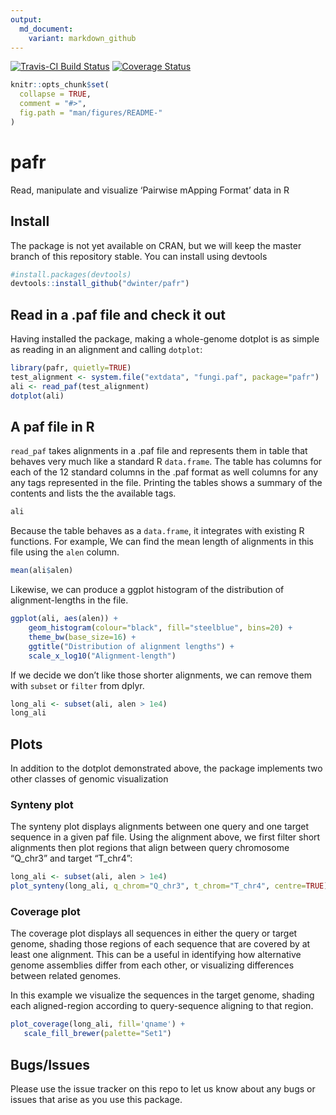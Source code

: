 ```yaml
---
output:
  md_document:
    variant: markdown_github
---
```

<!-- README.md is generated from README.Rmd. Please edit that file -->
[![Travis-CI Build Status](https://travis-ci.org/dwinter/pafr.svg?branch=master)](https://travis-ci.org/dwinter/pafr)
[![Coverage Status](https://img.shields.io/codecov/c/github/dwinter/pafr/master.svg)](https://codecov.io/github/dwinter/pafr?branch=master)

```r
knitr::opts_chunk$set(
  collapse = TRUE,
  comment = "#>",
  fig.path = "man/figures/README-"
)
```

# pafr

Read, manipulate and visualize 'Pairwise mApping Format' data in R

## Install

The package is not yet available on CRAN, but we will keep the master branch of
this repository stable. You can install using devtools

```r
#install.packages(devtools)
devtools::install_github("dwinter/pafr")
```

## Read in a .paf file and check it out 

Having installed the package, making a whole-genome dotplot is as simple as 
reading in an alignment and calling `dotplot`:

```r
library(pafr, quietly=TRUE)
test_alignment <- system.file("extdata", "fungi.paf", package="pafr")
ali <- read_paf(test_alignment)
dotplot(ali)
```

## A paf file in R

`read_paf` takes alignments in a .paf file and represents them in table that 
behaves very much like a standard R `data.frame`. The table 
has columns for each of the 12 standard columns in the .paf format as well
columns for any any tags represented in the file. Printing the tables shows a 
summary of the contents and lists the the available tags.
 
```r
ali
```
Because the table behaves as a `data.frame`, it integrates with existing R functions. 
For example, We can find the mean length of alignments in this file using the `alen`
column.

```r
mean(ali$alen)
```

Likewise, we can produce a ggplot histogram of the distribution of alignment-lengths 
in the file.

```r
ggplot(ali, aes(alen)) + 
    geom_histogram(colour="black", fill="steelblue", bins=20) + 
    theme_bw(base_size=16) + 
    ggtitle("Distribution of alignment lengths") +
    scale_x_log10("Alignment-length")
```

If we decide we don't like those shorter alignments, we can remove them with
`subset` or `filter` from dplyr.

```r
long_ali <- subset(ali, alen > 1e4)
long_ali
```

## Plots

In addition to the dotplot demonstrated above, the package implements two
other classes of genomic visualization

### Synteny plot

The synteny plot displays alignments between one query and one target sequence
in a given paf file. Using the alignment above, we first filter short alignments 
then plot regions that align between query chromosome "Q_chr3" and target 
"T_chr4":

```r
long_ali <- subset(ali, alen > 1e4)
plot_synteny(long_ali, q_chrom="Q_chr3", t_chrom="T_chr4", centre=TRUE)
```

### Coverage plot

The coverage plot displays all sequences in either the query or target genome,
shading those regions of each sequence that are covered by at least one
alignment. This can be a useful in identifying how alternative genome assemblies 
differ from each other, or visualizing differences between related genomes.

In this example we visualize the sequences in the target genome, shading each
aligned-region according to query-sequence aligning to that region.

```r
plot_coverage(long_ali, fill='qname') +
   scale_fill_brewer(palette="Set1")
```
## Bugs/Issues

Please use the issue tracker on this repo to let us know about any bugs or
issues that arise as you use this package.

  
